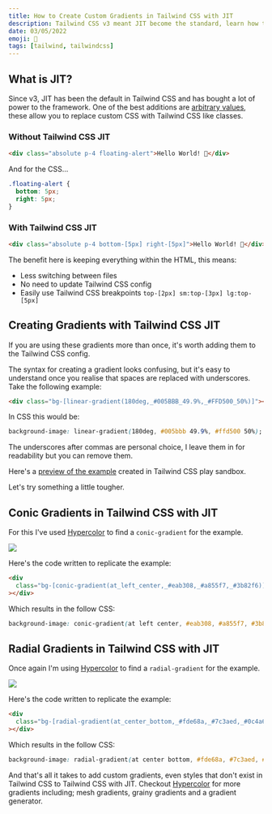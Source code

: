 ```yaml
---
title: How to Create Custom Gradients in Tailwind CSS with JIT
description: Tailwind CSS v3 meant JIT become the standard, learn how to use JIT to create custom gradients in Tailwind CSS without any custom CSS.
date: 03/05/2022
emoji: 🎨
tags: [tailwind, tailwindcss]
---
```


## What is JIT?

Since v3, JIT has been the default in Tailwind CSS and has bought a lot of power to the framework. One of the best additions are [arbitrary values](https://tailwindcss.com/docs/adding-custom-styles#using-arbitrary-values), these allow you to replace custom CSS with Tailwind CSS like classes.

### Without Tailwind CSS JIT

```html
<div class="absolute p-4 floating-alert">Hello World! 👋</div>
```

And for the CSS...

```css
.floating-alert {
  bottom: 5px;
  right: 5px;
}
```

### With Tailwind CSS JIT

```html
<div class="absolute p-4 bottom-[5px] right-[5px]">Hello World! 👋</div>
```

The benefit here is keeping everything within the HTML, this means:

- Less switching between files
- No need to update Tailwind CSS config
- Easily use Tailwind CSS breakpoints `top-[2px] sm:top-[3px] lg:top-[5px]`

## Creating Gradients with Tailwind CSS JIT

If you are using these gradients more than once, it's worth adding them to the Tailwind CSS config.

The syntax for creating a gradient looks confusing, but it's easy to understand once you realise that spaces are replaced with underscores. Take the following example:

```html
<div class="bg-[linear-gradient(180deg,_#005BBB_49.9%,_#FFD500_50%)]"></div>
```

In CSS this would be:

```css
background-image: linear-gradient(180deg, #005bbb 49.9%, #ffd500 50%);
```

The underscores after commas are personal choice, I leave them in for readability but you can remove them.

Here's a [preview of the example](https://play.tailwindcss.com/0Q0oaPLA4I) created in Tailwind CSS play sandbox.

Let's try something a little tougher.

## Conic Gradients in Tailwind CSS with JIT

For this I've used [Hypercolor](https://hypercolor.dev) to find a `conic-gradient` for the example.

![](/images/posts/conic-gradient-example.webp)

Here's the code written to replicate the example:

```html
<div
  class="bg-[conic-gradient(at_left_center,_#eab308,_#a855f7,_#3b82f6)]"
></div>
```

Which results in the follow CSS:

```css
background-image: conic-gradient(at left center, #eab308, #a855f7, #3b82f6);
```

## Radial Gradients in Tailwind CSS with JIT

Once again I'm using [Hypercolor](https://hypercolor.dev) to find a `radial-gradient` for the example.

![](/images/posts/radial-gradient-example.webp)

Here's the code written to replicate the example:

```html
<div
  class="bg-[radial-gradient(at_center_bottom,_#fde68a,_#7c3aed,_#0c4a6e)]"
></div>
```

Which results in the follow CSS:

```css
background-image: radial-gradient(at center bottom, #fde68a, #7c3aed, #0c4a6e);
```

And that's all it takes to add custom gradients, even styles that don't exist in Tailwind CSS to Tailwind CSS with JIT. Checkout [Hypercolor](https://hypercolor.dev) for more gradients including; mesh gradients, grainy gradients and a gradient generator.

